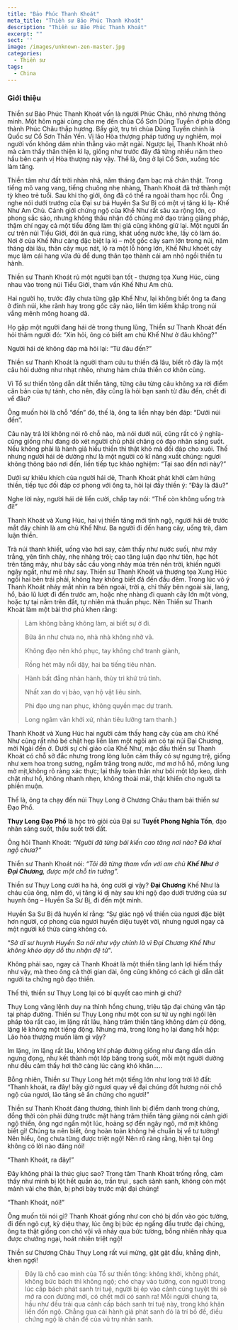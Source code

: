 ```yaml
---
title: "Bảo Phúc Thanh Khoát"
meta_title: "Thiền sư Bảo Phúc Thanh Khoát"
description: "Thiền sư Bảo Phúc Thanh Khoát"
excerpt: ""
sect: ''
image: /images/unknown-zen-master.jpg
categories:
  - Thiền sư
tags:
  - China
---
```


### Giới thiệu

Thiền sư Bảo Phúc Thanh Khoát vốn là người Phúc Châu, nhỏ nhưng thông minh. Một hôm ngài cùng cha mẹ đến chùa Cổ Sơn Dũng Tuyền ở phía đông thành Phúc Châu thắp hương. Bấy giờ, trụ trì chùa Dũng Tuyền chính là Quốc sư Cổ Sơn Thần Yến. Vị lão Hòa thượng pháp tướng uy nghiêm, mọi người vốn không dám nhìn thẳng vào mặt ngài. Ngược lại, Thanh Khoát nhỏ mà cảm thấy thân thiện kì lạ, giống như trước đây đã từng nhiều năm theo hầu bên cạnh vị Hòa thượng này vậy. Thế là, ông ở lại Cổ Sơn, xuống tóc làm tăng.

Thiền tâm như đất trời nhàn nhã, năm tháng đạm bạc mà chân thật. Trong tiếng mõ vang vang, tiếng chuông nhẹ nhàng, Thanh Khoát đã trở thành một tỳ kheo trẻ tuổi. Sau khi thọ giới, ông đã có thể ra ngoài tham học rồi. Ông nghe nói dưới trướng của Đại sư bá Huyền Sa Sư Bị có một vị tăng kì lạ- Khế Như Am Chủ. Cảnh giới chứng ngộ của Khế Như rất sâu xa rộng lớn, cơ phong sắc sảo, nhưng không thâu nhận đồ chúng mở đạo tràng giảng pháp, thậm chí ngay cả một tiểu đồng làm thị giả cũng không giữ lại. Một người ẩn cư trên núi Tiểu Giới, đói ăn quả rừng, khát uống nước khe, lấy cỏ làm áo. Nơi ở của Khế Như càng đặc biệt lạ kì – một gốc cây sam lớn trong núi, năm tháng dài lâu, thân cây mục nát, lộ ra một lỗ hỏng lớn, Khế Như khoét cây mục làm cái hang vừa đủ để dung thân tạo thành cái am nhỏ ngồi thiền tu hành.

Thiền sư Thanh Khoát rủ một người bạn tốt - thượng tọa Xung Húc, cùng nhau vào trong núi Tiểu Giới, tham vấn Khế Như Am chủ.

Hai người họ, trước đây chưa từng gặp Khế Như, lại không biết ông ta đang ở đỉnh núi, khe rãnh hay trong gốc cây nào, liền tìm kiếm khắp trong núi vắng mênh mông hoang dã.

Họ gặp một người đang hái dẻ trong thung lũng, Thiền sư Thanh Khoát đến hỏi thăm người đó: “Xin hỏi, ông có biết am chủ Khế Như ở đâu không?”

Người hái dẻ không đáp mà hỏi lại: “Từ đâu đến?”

Thiền sư Thanh Khoát là người tham cứu tu thiền đã lâu, biết rõ đây là một câu hỏi dường như nhạt nhẽo, nhưng hàm chứa thiền cơ khôn cùng.

Vì Tổ sư thiền tông dẫn dắt thiền tăng, từng câu từng câu không xa rời điểm căn bản của tự tánh, cho nên, đây cũng là hỏi bạn sanh từ đâu đến, chết đi về đâu?

Ông muốn hỏi là chỗ “đến” đó, thế là, ông ta liền nhạy bén đáp: “Dưới núi đến”.

Câu này trả lời không nói rõ chỗ nào, mà nói dưới núi, cũng rất có ý nghĩa- cũng giống như đang dò xét người chủ phải chăng có đạo nhãn sáng suốt. Nếu không phải là hành giả hiểu thiền thì thật khó mà đối đáp cho xuôi. Thế nhưng người hái dẻ dường như là một người có kĩ năng xuất chúng: ngươi không thông báo nơi đến, liền tiếp tục khảo nghiệm: “Tại sao đến nơi này?”

Dưới sự khiêu khích của người hái dẻ, Thanh Khoát phát khởi cảm hứng thiền, tiếp tục đối đáp cơ phong với ông ta, hỏi lại đầy thiền ý: “Đây là đâu?”

Nghe lời này, người hái dẻ liền cười, chắp tay nói: “Thế còn không uống trà đi!”

Thanh Khoát và Xung Húc, hai vị thiền tăng mới tỉnh ngộ, người hái dẻ trước mắt đây chính là am chủ Khế Như. Ba người đi đến hang cây, uống trà, đàm luận thiền.

Trà núi thanh khiết, uống vào hơi say, cảm thấy như nước suối, như mây trắng, yên tĩnh chảy, nhẹ nhàng trôi; cao tăng luận đạo như tiên, hạc hót trên tầng mây, như bảy sắc cầu vòng nhảy múa trên nền trời, khiến người ngây ngất, như mê như say. Thiền sư Thanh Khoát và thượng tọa Xung Húc ngồi hai bên trái phải, không hay không biết đã đến đầu đêm. Trong lúc vô ý Thanh Khoát nháy mắt nhìn ra bên ngoài, trời ạ, chỉ thấy bên ngoài sài, lang, hổ, báo lũ lượt đi đến trước am, hoặc nhẹ nhàng đi quanh cây lớn một vòng, hoặc tự tại nằm trên đất, tự nhiên mà thuần phục. Nên Thiền sư Thanh Khoát làm một bài thơ phú khen rằng:

> Làm không bằng không làm, ai biết sự ở đi.
>
> Bữa ăn như chưa no, nhà nhà không nhờ vả.
>
> Không đạo nên khó phục, tay không chớ tranh giành,
>
> Rồng hét mây nổi dậy, hai ba tiếng tiêu nhàn.

> Hành bất đẳng nhàn hành, thùy tri khứ trú tình.
>
> Nhất xan do vị bảo, vạn hộ vật liêu sinh.
>
> Phi đạo ưng nan phục, không quyền mạc dự tranh.
>
> Long ngâm vân khởi xứ, nhàn tiêu lưỡng tam thanh.)

Thanh Khoát và Xung Húc hai người cảm thấy hang cây của am chủ Khế Như cũng rất nhỏ bé chật hẹp liền làm một ngôi am cỏ tại núi Đại Chương, mời Ngài đến ở. Dưới sự chỉ giáo của Khế Như, mặc dầu thiền sư Thanh Khoát có chỗ sở đắc nhưng trong lòng luôn cảm thấy có sự ngưng trệ, giống như xem hoa trong sương, ngắm trăng trong nước, mơ mơ hồ hồ, mông lung mờ mịt,không rõ ràng xác thực; lại thấy toàn thân như bôi một lớp keo, dính chặt như hồ, không nhanh nhẹn, không thoải mái, thật khiến cho người ta phiền muộn.

Thế là, ông ta chạy đến núi Thụy Long ở Chương Châu tham bái thiền sư Đạo Phổ.

**Thụy Long Đạo Phổ** là học trò giỏi của Đại sư **Tuyết Phong Nghĩa Tồn**, đạo nhãn sáng suốt, thấu suốt trời đất.

Ông hỏi Thanh Khoát: _“Người đã từng bái kiến cao tăng nơi nào? Đã khai ngộ chưa?”_

Thiền sư Thanh Khoát nói: _“Tôi đã từng tham vấn với am chủ **Khế Như** ở **Đại Chương**, được một chỗ tin tưởng”._

Thiền sư Thụy Long cười ha hả, ông cười gì vậy? **Đại Chương** Khế Như là cháu của ông, năm đó, vị tăng kì dị này sau khi ngộ đạo dưới trướng của sư huynh ông – Huyền Sa Sư Bị, đi đến một mình.

Huyền Sa Sư Bị đã huyền kí rằng: “Sự giác ngộ về thiền của ngươi đặc biệt hơn người, cơ phong của ngươi huyền diệu tuyệt vời, nhưng ngươi ngay cả một người kế thừa cũng không có.

“_Sở dĩ sư huynh Huyền Sa nói như vậy chính là vì Đại Chương Khế Như không khéo dạy dỗ thu nhận đệ tử_".

Không phải sao, ngay cả Thanh Khoát là một thiền tăng lanh lợi hiếm thấy như vậy, mà theo ông cả thời gian dài, ông cũng không có cách gì dẫn dắt người ta chứng ngô đạo thiền.

Thế thì, thiền sư Thụy Long lại có bí quyết cao minh gì chứ?

Thụy Long vâng lệnh duy na thỉnh hồng chung, triệu tập đại chúng vân tập tại pháp đường. Thiền sư Thụy Long như một con sư tử uy nghi ngồi lên pháp tòa rất cao, im lặng rất lâu, hàng trăm thiền tăng không dám cử động, lặng lẽ không một tiếng động. Nhưng mà, trong lòng họ lại đang hồi hộp: Lão hòa thượng muốn làm gì vậy?

Im lặng, im lặng rất lâu, không khí pháp đường giống như đang dần dần ngưng đọng, như kết thành một lớp băng trong suốt, mỗi một người dường như đều cảm thấy hơi thở càng lúc càng khó khăn…..

Bỗng nhiên, Thiền sư Thụy Long hét một tiếng lớn như long trời lở đất: “Thanh khoát, ra đây! bây giờ ngươi quay về đại chúng đốt hương nói chỗ ngộ của ngươi, lão tăng sẽ ấn chứng cho ngươi!”

Thiền sư Thanh Khoát đáng thương, thình lình bị điểm danh trong chúng, đồng thời còn phải đứng trước mặt hàng trăm thiền tăng giảng nói cảnh giới ngộ thiền, ông ngơ ngẩn một lúc, hoảng sợ đến ngây ngô, mờ mịt không biết gì! Chúng ta nên biết, ông hoàn toàn không hề chuẩn bị về tư tưởng! Nên hiểu, ông chưa từng được triệt ngộ! Nên rõ ràng rằng, hiện tại ông không có lời nào đáng nói!

“Thanh Khoát, ra đây!”

Đây không phải là thúc giục sao? Trong tâm Thanh Khoát trống rỗng, cảm thấy như mình bị lột hết quần áo, trần trụi , sạch sành sanh, không còn một mảnh vải che thân, bị phơi bày trước mặt đại chúng!

“Thanh Khoát, nói!”

Ông muốn tôi nói gì? Thanh Khoát giống như con chó bị dồn vào góc tường, đi đến ngõ cụt, kỳ diệu thay, lúc ông bị bức ép ngẩng đầu trước đại chúng, ông ta thật giống con chó vội vã nhảy qua bức tường, bỗng nhiên nhảy qua được chướng ngại, hoát nhiên triệt ngộ!

Thiền sư Chương Châu Thụy Long rất vui mừng, gật gật đầu, khẳng định, khen ngợi!

> Đây là chỗ cao minh của Tổ sư thiền tông: không khởi, không phát, không bức bách thì không ngộ; chó chạy vào tường, con người trong lúc cấp bách phát sanh trí tuệ, người bị ép vào cảnh cùng tuyệt thì sẽ mở ra con đường mới, có chết mới có sanh ra!
> Mỗi người chúng ta, hầu như đều trải qua cảnh cấp bách sanh trí tuệ này, trong khó khăn liền đốn ngộ.
> Chẳng qua cái hành giả phát sanh đó là trí bồ đề, điều chứng ngộ là chân đế của vũ trụ nhân sanh.
